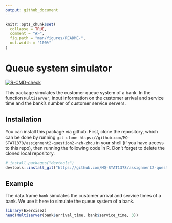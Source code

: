 ```yaml
---
output: github_document
---
```


<!-- README.md is generated from README.Rmd. Please edit that file -->

```r
knitr::opts_chunk$set(
  collapse = TRUE,
  comment = "#>",
  fig.path = "man/figures/README-",
  out.width = "100%"
)
```

# Queue system simulator

<!-- badges: start -->
[![R-CMD-check](https://github.com/MQ-STAT1378/assignment2-question2-nzh-zhou/workflows/R-CMD-check/badge.svg)](https://github.com/MQ-STAT1378/assignment2-question2-nzh-zhou/actions)
<!-- badges: end -->

This package simulates the customer queue system of a bank. In the function `Multiserver`, input information on the customer arrival and service time and the bank's number of customer service servers.

## Installation

You can install this package via github. First, clone the repository, which can be done by running `git clone https://github.com/MQ-STAT1378/assignment2-question2-nzh-zhou` in your shell (if you have access to this repo), then running the following code in R. Don't forget to delete the cloned local repository.

``` r
# install.packages("devtools")
devtools::install_git("https://github.com/MQ-STAT1378/assignment2-question2-nzh-zhou")
```

## Example

The data.frame `bank` simulates the customer arrival and service times of a bank. We use it here to simulate the queue system of a bank.

```r
library(Exercise2)
head(Multiserver(bank$arrival_time, bank$service_time, 3))
```

